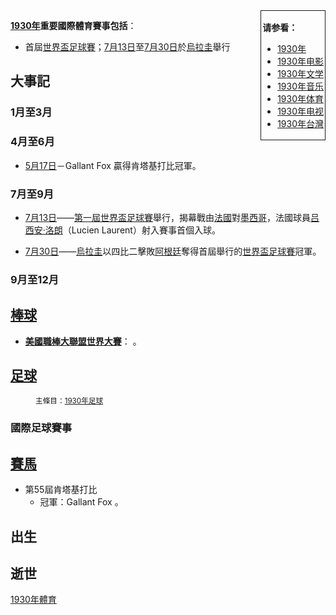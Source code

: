 {{YearTopicTOC|1930|体育}}
<div style="float:right; border:1px; border-style:solid; padding:2px"> 
'''请参看：'''
* [[1930年|1930年]]
* [[1930年电影|1930年电影]]
* [[1930年文学|1930年文学]]
* [[1930年音乐|1930年音乐]]
* [[1930年体育|1930年体育]]
* [[1930年电视|1930年电视]]
* [[1930年台灣|1930年台灣]]
</div>

'''[[1930年|1930年]]重要國際體育賽事包括'''：
*首屆[[1930年世界盃足球賽|世界盃足球賽]]；[[7月13日|7月13日]]至[[7月30日|7月30日]]於[[乌拉圭|烏拉圭]]舉行

== 大事記 ==
=== 1月至3月 ===

=== 4月至6月 ===
*[[5月17日|5月17日]]－Gallant Fox 贏得肯塔基打比冠軍。

=== 7月至9月 ===
*[[7月13日|7月13日]]——[[1930年世界盃足球賽|第一屆世界盃足球賽]]舉行，揭幕戰由[[法國國家足球隊|法國]]對[[墨西哥國家足球隊|墨西哥]]，法國球員[[吕西安·洛朗|吕西安·洛朗]]（Lucien Laurent）射入賽事首個入球。

*[[7月30日|7月30日]]——[[烏拉圭國家足球隊|烏拉圭]]以四比二擊敗[[阿根廷國家足球隊|阿根廷]]奪得首屆舉行的[[世界盃足球賽|世界盃足球賽]]冠軍。

=== 9月至12月 ===

== [[棒球|棒球]] ==
*'''[[美國職棒大聯盟|美國職棒大聯盟]][[1928年世界大賽|世界大賽]]'''：<!-- 以總局數比擊敗 -->。

== [[足球|足球]] ==
:<small>主條目：[[1930年足球|1930年足球]]</small>
=== 國際足球賽事 ===
== [[賽馬|賽馬]] ==
*第55屆肯塔基打比 
**冠軍：Gallant Fox 。

== 出生 ==

== 逝世 ==

[[Category:1930年體育|]]